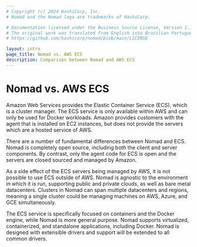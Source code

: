 ```yaml
---
# Copyright (c) 2024 HashiCorp, Inc.
# Nomad and the Nomad logo are trademarks of HashiCorp.

# Documentation licensed under the Business Source License, Version 1.1.
# The original work was translated from English into Brazilian Portuguese.
# https://github.com/hashicorp/nomad/blob/main/LICENSE

layout: intro
page_title: Nomad vs. AWS ECS
description: Comparison between Nomad and AWS ECS
---
```


# Nomad vs. AWS ECS

Amazon Web Services provides the Elastic Container Service (ECS), which is
a cluster manager. The ECS service is only available within AWS and
can only be used for Docker workloads. Amazon provides customers with
the agent that is installed on EC2 instances, but does not provide
the servers which are a hosted service of AWS.

There are a number of fundamental differences between Nomad and ECS.
Nomad is completely open source, including both the client and server
components. By contrast, only the agent code for ECS is open and
the servers are closed sourced and managed by Amazon.

As a side effect of the ECS servers being managed by AWS, it is not possible
to use ECS outside of AWS. Nomad is agnostic to the environment in which it is run,
supporting public and private clouds, as well as bare metal datacenters.
Clusters in Nomad can span multiple datacenters and regions, meaning
a single cluster could be managing machines on AWS, Azure, and GCE simultaneously.

The ECS service is specifically focused on containers and the Docker
engine, while Nomad is more general purpose. Nomad supports virtualized,
containerized, and standalone applications, including Docker. Nomad is
designed with extensible drivers and support will be extended to all
common drivers.
